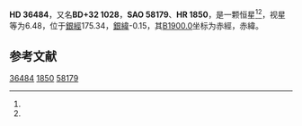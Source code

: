 {{Starbox begin
| name = HD 36484
}}
{{Starbox observe
| epoch = [[J2000.0|J2000.0]]
| constell = {{星座名待查}}<ref name=SIMBAD>{{cite web
 | url=http://simbad.u-strasbg.fr/simbad/sim-id?Ident=HR+1850
 | title =Pulsating variable Star
 | publisher=Centre de Données astronomiques de Strasbourg
 | work=SIMBAD
 | accessdate=2012-07-13}}</ref><ref name=DATA>{{cite web
 | url=http://vizier.u-strasbg.fr/viz-bin/VizieR-5?-out.add=.&-source=5050&-corr=PK=HR&-out.max=9999&HR=1850
 | title=VizieR Detailed Page
 | accessdate=2012-07-13
 | archive-date=2016-03-05
 | archive-url=https://web.archive.org/web/20160305012435/http://vizier.u-strasbg.fr/viz-bin/VizieR-5?-out.add=.&-source=5050&-corr=PK=HR&-out.max=9999&HR=1850
 | dead-url=no
 }}</ref>
| 星官 = 
| ra = {{RA|5|33|27.5}}<ref name=SIMBAD /><ref name=DATA />
| dec = {{DEC|+32|48|4}}<ref name=SIMBAD /><ref name=DATA />
| appmag_v = 6.48<ref name=SIMBAD /><ref name=DATA />
}}
{{Starbox character
| class = A2m<ref name=SIMBAD /><ref name=DATA />
| b-v = 0.09<ref name=SIMBAD /><ref name=DATA />
| u-b = 0.17<ref name=SIMBAD /><ref name=DATA />
| r-i = 0<ref name=SIMBAD /><ref name=DATA />
| variable = 
}}
{{Starbox astrometry
| radial_v = 0.17
| prop_mo_ra = 34
| parallax = 
| p_error = 
}}
{{Starbox catalog
| names =BD+32 1028，[[SAO星表|SAO]] 58179，[[HD星表|HD]] 36484，[[HR星表|HR]] 1850}}
{{Starbox reference |Simbad=HR+1850}}
{{Starbox end}}

'''HD 36484'''，又名'''BD+32 1028'''，'''SAO 58179'''、'''HR 1850'''，是一颗恒星<ref name=SIMBAD /><ref name=DATA />，视星等为6.48，位于[[銀道座標系|銀經]]175.34，[[銀道座標系|銀緯]]-0.15，其[[B1900.0|B1900.0]]坐标为赤經{{RA|5|26|54.8}}，赤緯{{DEC|+32|-0.15|50}}。

== 参考文献 ==
{{reflist}}

{{star-stub}}

[[Category:HD和HDE天體|36484]]
[[Category:HR天體|1850]]
[[Category:SAO天體|58179]]